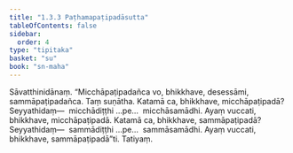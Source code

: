 ```yaml
---
title: "1.3.3 Paṭhamapaṭipadāsutta"
tableOfContents: false
sidebar:
  order: 4
type: "tipitaka"
basket: "su"
book: "sn-maha"
---
```



<DynamicBreadcrumb />

<Division number="23" book="sn-maha">

<Paragraph number="92" book="sn-maha">
Sāvatthinidānaṃ. “Micchāpaṭipadañca vo, bhikkhave, desessāmi, sammāpaṭipadañca. Taṃ suṇātha. Katamā ca, bhikkhave, micchāpaṭipadā? Seyyathidaṃ—  micchādiṭṭhi …pe…  micchāsamādhi. Ayaṃ vuccati, bhikkhave, micchāpaṭipadā. Katamā ca, bhikkhave, sammāpaṭipadā? Seyyathidaṃ—  sammādiṭṭhi …pe…  sammāsamādhi. Ayaṃ vuccati, bhikkhave, sammāpaṭipadā”ti.

</Paragraph>
</Division>

<Paragraph number="93" type="center" book="sn-maha">
Tatiyaṃ.
</Paragraph>